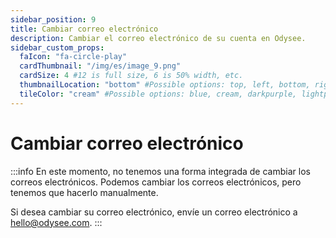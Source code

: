 ---
sidebar_position: 9
title: Cambiar correo electrónico
description: Cambiar el correo electrónico de su cuenta en Odysee.
sidebar_custom_props:
  faIcon: "fa-circle-play"
  cardThumbnail: "/img/es/image_9.png"
  cardSize: 4 #12 is full size, 6 is 50% width, etc.
  thumbnailLocation: "bottom" #Possible options: top, left, bottom, right, none
  tileColor: "cream" #Possible options: blue, cream, darkpurple, lightpurple, mauve, orange, pink, none
---

# Cambiar correo electrónico

:::info
En este momento, no tenemos una forma integrada de cambiar los correos electrónicos. Podemos cambiar los correos electrónicos, pero tenemos que hacerlo manualmente.

Si desea cambiar su correo electrónico, envíe un correo electrónico a hello@odysee.com.
:::